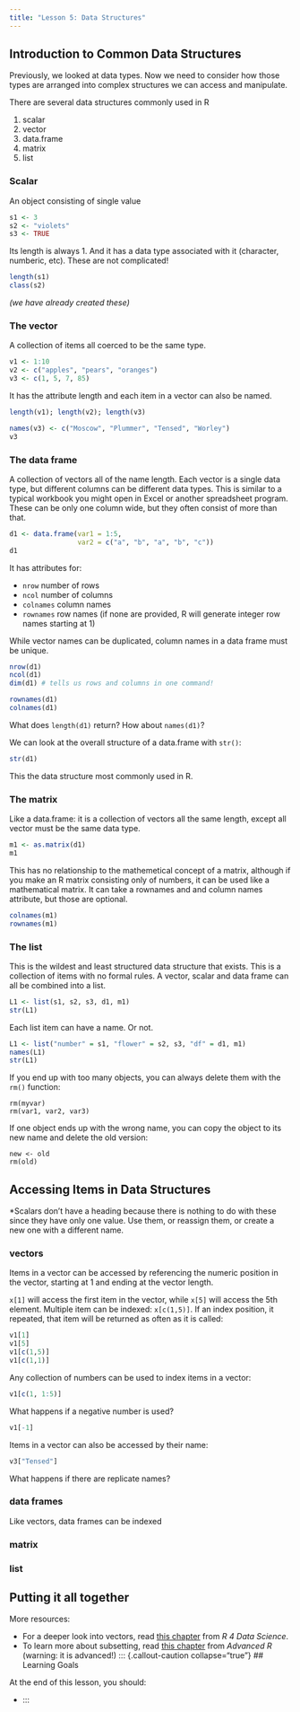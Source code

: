 ```yaml
---
title: "Lesson 5: Data Structures"
---
```


## Introduction to Common Data Structures

Previously, we looked at data types. Now we need to consider how those types are arranged into complex structures we can access and manipulate. 

There are several data structures commonly used in R

1. scalar
1. vector
1. data.frame
1. matrix
1. list

### Scalar

An object consisting of single value
```r
s1 <- 3
s2 <- "violets"
s3 <- TRUE
```

Its length is always 1. And it has a data type associated with it (character, numberic, etc). These are not complicated!

```r
length(s1)
class(s2)
```

*(we have already created these)* 

### The vector

A collection of items all coerced to be the same type. 

```r
v1 <- 1:10
v2 <- c("apples", "pears", "oranges")
v3 <- c(1, 5, 7, 85)
```

It has the attribute length and each item in a vector can also be named.

```r
length(v1); length(v2); length(v3)
```
```r
names(v3) <- c("Moscow", "Plummer", "Tensed", "Worley")
v3
```

### The data frame

A collection of vectors all of the name length. Each vector is a single data type, but different columns can be different data types. This is similar to a typical workbook you might open in Excel or another spreadsheet program. These can be only one column wide, but they often consist of more than that.  

```r
d1 <- data.frame(var1 = 1:5,
                 var2 = c("a", "b", "a", "b", "c"))
d1
```
It has attributes for:

* `nrow` number of rows
* `ncol` number of columns
* `colnames` column names
* `rownames` row names (if none are provided, R will generate integer row names starting at 1)

:::{.callout-note}
While vector names can be duplicated, column names in a data frame must be unique. 
:::

```r
nrow(d1)
ncol(d1)
dim(d1) # tells us rows and columns in one command!
```

```r
rownames(d1)
colnames(d1)
```

What does `length(d1)` return? How about `names(d1)`?

We can look at the overall structure of a data.frame with `str()`: 
```r
str(d1)
```

This the data structure most commonly used in R. 



### The matrix

Like a data.frame: it is a collection of vectors all the same length, except all vector must be the same data type. 

```r
m1 <- as.matrix(d1)
m1
```

This has no relationship to the mathemetical concept of a matrix, although if you make an R matrix consisting only of numbers, it can be used like a mathematical matrix. It can take a rownames and and column names attribute, but those are optional. 

```r
colnames(m1)
rownames(m1)
```


### The list

This is the wildest and least structured data structure that exists. This is a collection of items with no formal rules. A vector, scalar and data frame can all be combined into a list.

```r
L1 <- list(s1, s2, s3, d1, m1)
str(L1)
```
Each list item can have a name. Or not. 
```r
L1 <- list("number" = s1, "flower" = s2, s3, "df" = d1, m1)
names(L1)
str(L1)
```

:::{.callout-note}
If you end up with too many objects, you can always delete them with the `rm()` function: 
```
rm(myvar)
rm(var1, var2, var3)
```
If one object ends up with the wrong name, you can copy the object to its new name and delete the old version:
```
new <- old
rm(old)
```
:::

## Accessing Items in Data Structures

*Scalars don't have a heading because there is nothing to do with these since they have only one value. Use them, or reassign them, or create a new one with a different name. 

### vectors

Items in a vector can be accessed by referencing the numeric position in the vector, starting at 1 and ending at the vector length.  

`x[1]` will access the first item in the vector, while `x[5]` will access the 5th element. Multiple item can be indexed: `x[c(1,5)]`. If an index position, it repeated, that item will be returned as often as it is called:

```r
v1[1]
v1[5]
v1[c(1,5)]
v1[c(1,1)]
```

Any collection of numbers can be used to index items in a vector:
```r
v1[c(1, 1:5)]
```

What happens if a negative number is used? 
```r
v1[-1]
```

Items in a vector can also be accessed by their name:

```r
v3["Tensed"]
```

What happens if there are replicate names? 

### data frames

Like vectors, data frames can be indexed 

### matrix


### list





::: {.callout-tip}
## Putting it all together


:::

More resources:

* For a deeper look into vectors, read [this chapter](https://r4ds.had.co.nz/vectors.html) from *R 4 Data Science*. 
* To learn more about subsetting, read [this chapter](https://adv-r.hadley.nz/subsetting.html) from *Advanced R* (warning: it is advanced!)
::: {.callout-caution collapse="true"}
## Learning Goals

At the end of this lesson, you should: 

* 
:::